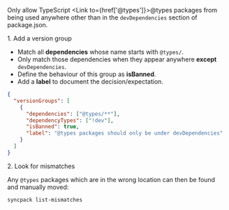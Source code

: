 

Only allow TypeScript <Link to={href['@types']}>@types</Link> packages from being used anywhere other than in the <code>devDependencies</code> section of package.json.

<Hx level={props.level}>1. Add a version group</Hx>

- Match all **dependencies** whose name starts with `@types/`.
- Only match those dependencies when they appear anywhere **except** `devDependencies`.
- Define the behaviour of this group as **isBanned**.
- Add a **label** to document the decision/expectation.

```json title=".syncpackrc"
{
  "versionGroups": [
    {
      "dependencies": ["@types/**"],
      "dependencyTypes": ["!dev"],
      "isBanned": true,
      "label": "@types packages should only be under devDependencies"
    }
  ]
}
```

<Hx level={props.level}>2. Look for mismatches</Hx>

Any `@types` packages which are in the wrong location can then be found and manually moved:

```bash
syncpack list-mismatches
```
